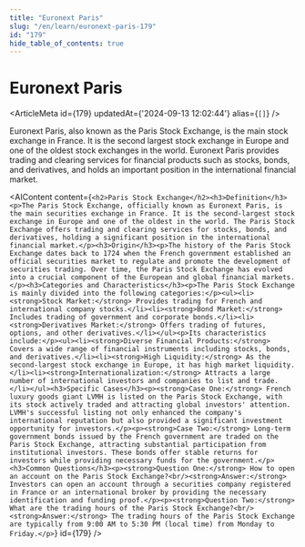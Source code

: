 ```yaml
---
title: "Euronext Paris"
slug: "/en/learn/euronext-paris-179"
id: "179"
hide_table_of_contents: true
---
```



# Euronext Paris

<ArticleMeta id={179} updatedAt={'2024-09-13 12:02:44'} alias={`[]`} />
<div className='border-solid border-b border-t-0 my-4 border-[var(--ifm-color-gray-300)]' />

Euronext Paris, also known as the Paris Stock Exchange, is the main stock exchange in France. It is the second largest stock exchange in Europe and one of the oldest stock exchanges in the world. Euronext Paris provides trading and clearing services for financial products such as stocks, bonds, and derivatives, and holds an important position in the international financial market.

<AIContent content={`<h2>Paris Stock Exchange</h2><h3>Definition</h3><p>The Paris Stock Exchange, officially known as Euronext Paris, is the main securities exchange in France. It is the second-largest stock exchange in Europe and one of the oldest in the world. The Paris Stock Exchange offers trading and clearing services for stocks, bonds, and derivatives, holding a significant position in the international financial market.</p><h3>Origin</h3><p>The history of the Paris Stock Exchange dates back to 1724 when the French government established an official securities market to regulate and promote the development of securities trading. Over time, the Paris Stock Exchange has evolved into a crucial component of the European and global financial markets.</p><h3>Categories and Characteristics</h3><p>The Paris Stock Exchange is mainly divided into the following categories:</p><ul><li><strong>Stock Market:</strong> Provides trading for French and international company stocks.</li><li><strong>Bond Market:</strong> Includes trading of government and corporate bonds.</li><li><strong>Derivatives Market:</strong> Offers trading of futures, options, and other derivatives.</li></ul><p>Its characteristics include:</p><ul><li><strong>Diverse Financial Products:</strong> Covers a wide range of financial instruments including stocks, bonds, and derivatives.</li><li><strong>High Liquidity:</strong> As the second-largest stock exchange in Europe, it has high market liquidity.</li><li><strong>Internationalization:</strong> Attracts a large number of international investors and companies to list and trade.</li></ul><h3>Specific Cases</h3><p><strong>Case One:</strong> French luxury goods giant LVMH is listed on the Paris Stock Exchange, with its stock actively traded and attracting global investors' attention. LVMH's successful listing not only enhanced the company's international reputation but also provided a significant investment opportunity for investors.</p><p><strong>Case Two:</strong> Long-term government bonds issued by the French government are traded on the Paris Stock Exchange, attracting substantial participation from institutional investors. These bonds offer stable returns for investors while providing necessary funds for the government.</p><h3>Common Questions</h3><p><strong>Question One:</strong> How to open an account on the Paris Stock Exchange?<br/><strong>Answer:</strong> Investors can open an account through a securities company registered in France or an international broker by providing the necessary identification and funding proof.</p><p><strong>Question Two:</strong> What are the trading hours of the Paris Stock Exchange?<br/><strong>Answer:</strong> The trading hours of the Paris Stock Exchange are typically from 9:00 AM to 5:30 PM (local time) from Monday to Friday.</p>`} id={179} />
